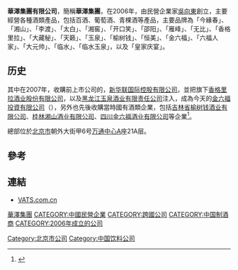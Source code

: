 {{Third-party|time=2022-01-29T00:15:46+00:00}}
'''華澤集團有限公司'''，簡稱'''華澤集團'''，在2006年，由民營企業家[[吳向東|吳向東]]創立，主要經營各種酒類產品，包括百酒、葡萄酒、青棵酒等產品，主要品牌為「今緣春」、「湘山」、「李渡」、「太白」、「湘窖」、「开口笑」、「邵阳」、「雁峰」、「无比」、「香格里拉」、「大藏秘」、「天籁」、「玉泉」、「榆树钱」、「恒美」、「金六福」、「六福人家」、「大元帅」、「临水」、「临水玉泉」，以及「皇家庆宴」。

==历史==
其中在2007年，收購前上市公司的，[[新华联国际控股有限公司|新华联国际控股有限公司]]，並把旗下[[香格里拉酒业股份有限公司|香格里拉酒业股份有限公司]]，以及[[黑龙江玉泉酒业有限责任公司|黑龙江玉泉酒业有限责任公司]]注入，成為今天的[[金六福投資有限公司|金六福投資有限公司]]（{{hkex2|0472}}），另外也先後收購當時國有酒類企業，包括[[吉林省榆树钱酒业有限公司|吉林省榆树钱酒业有限公司]]、[[桂林湘山酒业有限公司|桂林湘山酒业有限公司]]、[[四川金六福酒业有限公司|四川金六福酒业有限公司]]等企業<ref>{{Cite web |url=http://www.vats.com.cn/1gyhz_1hzjj_3dsj.aspx |title=華澤集團有限公司 大事紀 |access-date=2011-11-20 |archive-url=https://web.archive.org/web/20111102185349/http://www.vats.com.cn/1gyhz_1hzjj_3dsj.aspx |archive-date=2011-11-02 |dead-url=yes }}</ref>。

總部位於[[北京市|北京市]]朝外大街甲6号[[万通中心|万通中心]]A座21A层。

==參考==
{{reflist}}

==連結==
*[http://www.vats.com.cn VATS.com.cn] {{Wayback|url=http://www.vats.com.cn/ |date=20210121082933 }}

[[category:華澤集團|]]
[[Category:北京市公司|Category:北京市公司]]
[[CATEGORY:中國民營企業|CATEGORY:中國民營企業]]
[[CATEGORY:跨國公司|CATEGORY:跨國公司]]
[[Category:中国饮料公司|Category:中国饮料公司]]
[[CATEGORY:中国制酒商|CATEGORY:中国制酒商]]
[[CATEGORY:2006年成立的公司|CATEGORY:2006年成立的公司]]
